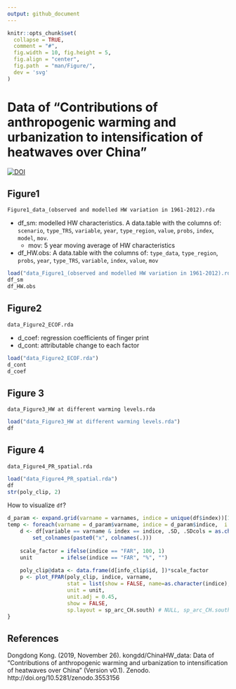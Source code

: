 ```yaml
---
output: github_document
---
```


```r
knitr::opts_chunk$set(
  collapse = TRUE,
  comment = "#",
  fig.width = 10, fig.height = 5,
  fig.align = "center",
  fig.path  = "man/Figure/",
  dev = 'svg'
)
```

# Data of "Contributions of anthropogenic warming and urbanization to intensification of heatwaves over China"

[![DOI](https://zenodo.org/badge/224094881.svg)](https://zenodo.org/badge/latestdoi/224094881)

## Figure1
`Figure1_data_(observed and modelled HW variation in 1961-2012).rda`

* df_sm: modelled HW characteristics. A data.table with the columns of:
`scenario`, `type_TRS`, `variable`, `year`, `type_region`, `value`, `probs`, `index`, `model`, `mov`.
  - mov: 5 year moving average of HW characteristics

* df_HW.obs: A data.table with the columns of:
`type_data`, `type_region`, `probs`, `year`, `type_TRS`, `variable`, `index`, `value`, `mov`

```r
load("data_Figure1_(observed and modelled HW variation in 1961-2012).rda")
df_sm
df_HW.obs
```

## Figure2
`data_Figure2_ECOF.rda`

* d_coef: regression coefficients of finger print
* d_cont: attributable change to each factor

```r
load("data_Figure2_ECOF.rda")
d_cont
d_coef
```

## Figure 3
`data_Figure3_HW at different warming levels.rda`

```r
load("data_Figure3_HW at different warming levels.rda")
df
```

## Figure 4
`data_Figure4_PR_spatial.rda`

```r
load("data_Figure4_PR_spatial.rda")
df
str(poly_clip, 2)
```

How to visualize `df`?
```r
d_param <- expand.grid(varname = varnames, indice = unique(df$index))[1, ]
temp <- foreach(varname = d_param$varname, indice = d_param$indice,  i = icount(1)) %do% {
    d <- df[variable == varname & index == indice, .SD, .SDcols = as.character(Tinc)] %>% 
        set_colnames(paste0("x", colnames(.)))
    
    scale_factor = ifelse(indice == "FAR", 100, 1)
    unit         = ifelse(indice == "FAR", "%", "")
    
    poly_clip@data <- data.frame(d[info_clip$id, ])*scale_factor
    p <- plot_FPAR(poly_clip, indice, varname, 
                   stat = list(show = FALSE, name=as.character(indice), loc = c(104, 45)),
                   unit = unit,
                   unit.adj = 0.45,
                   show = FALSE,
                   sp.layout = sp_arc_CH.south) # NULL, sp_arc_CH.south
}
```


## References

Dongdong Kong. (2019, November 26). kongdd/ChinaHW_data: Data of "Contributions of anthropogenic warming and urbanization to intensification of heatwaves over China" (Version v0.1). Zenodo. http://doi.org/10.5281/zenodo.3553156
